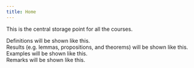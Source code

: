 ```yaml
---
title: Home
---
```



This is the central storage point for all the courses.

<Aside type='definition' title='Definition'>
Definitions will be shown like this.
</Aside>

<Aside type='result' title='Theorem'>
Results (e.g. lemmas, propositions, and theorems) will be shown like this.
</Aside>

<Aside type='example' title='Example'>
Examples will be shown like this.
</Aside>

<Aside type='comment' title='Remark'>
Remarks will be shown like this.
</Aside>

